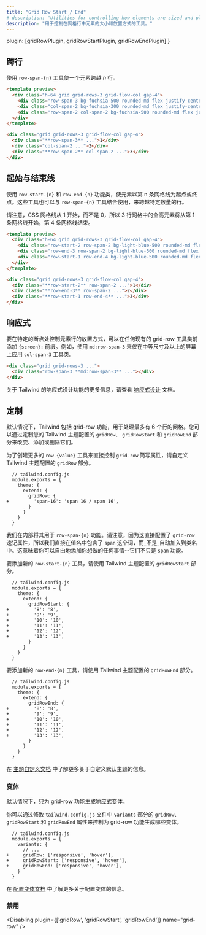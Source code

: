 ```yaml
---
title: "Grid Row Start / End"
# description: "Utilities for controlling how elements are sized and placed across grid rows."
description: "用于控制在网格行中元素的大小和放置方式的工具。"
---
```



  plugin: [gridRowPlugin, gridRowStartPlugin, gridRowEndPlugin]
}

<!-- ## Spanning rows -->
## 跨行

<!-- Use the `row-span-{n}` utilities to make an element span _n_ rows. -->
使用 `row-span-{n}` 工具使一个元素跨越 _n_ 行。

```html fuchsia
<template preview>
  <div class="h-64 grid grid-rows-3 grid-flow-col gap-4">
    <div class="row-span-3 bg-fuchsia-500 rounded-md flex justify-center items-center text-white text-2xl font-extrabold">1</div>
    <div class="col-span-2 bg-fuchsia-300 rounded-md flex justify-center items-center text-white text-2xl font-extrabold">2</div>
    <div class="row-span-2 col-span-2 bg-fuchsia-500 rounded-md flex justify-center items-center text-white text-2xl font-extrabold">3</div>
  </div>
</template>

<div class="grid grid-rows-3 grid-flow-col gap-4">
  <div class="**row-span-3** ...">1</div>
  <div class="col-span-2 ...">2</div>
  <div class="**row-span-2** col-span-2 ...">3</div>
</div>
```

<!-- ## Starting and ending lines -->
## 起始与结束线

<!-- Use the `row-start-{n}` and `row-end-{n}` utilities to make an element start or end at the _nth_ grid line. These can also be combined with the `row-span-{n}` utilities to span a specific number of rows. -->
使用 `row-start-{n}` 和 `row-end-{n}` 功能类，使元素以第 n 条网格线为起点或终点。这些工具也可以与 `row-span-{n}` 工具结合使用，来跨越特定数量的行。

<!-- Note that CSS grid lines start at 1, not 0, so a full-height element in a 3-row grid would start at line 1 and end at line 4. -->
请注意，CSS 网格线从 1 开始，而不是 0，所以 3 行网格中的全高元素将从第 1 条网格线开始，第 4 条网格线结束。

```html lightBlue
<template preview>
  <div class="h-64 grid grid-rows-3 grid-flow-col gap-4">
    <div class="row-start-2 row-span-2 bg-light-blue-500 rounded-md flex justify-center items-center text-white text-2xl font-extrabold">1</div>
    <div class="row-end-3 row-span-2 bg-light-blue-500 rounded-md flex justify-center items-center text-white text-2xl font-extrabold">2</div>
    <div class="row-start-1 row-end-4 bg-light-blue-500 rounded-md flex justify-center items-center text-white text-2xl font-extrabold">3</div>
  </div>
</template>

<div class="grid grid-rows-3 grid-flow-col gap-4">
  <div class="**row-start-2** row-span-2 ...">1</div>
  <div class="**row-end-3** row-span-2 ...">2</div>
  <div class="**row-start-1 row-end-4** ...">3</div>
</div>
```

<!-- ## Responsive -->
## 响应式

<!-- To control the row placement of an element at a specific breakpoint, add a `{screen}:` prefix to any existing grid-row utility. For example, use `md:row-span-3` to apply the `row-span-3` utility at only medium screen sizes and above. -->
要在特定的断点处控制元素行的放置方式，可以在任何现有的 grid-row 工具类前添加 `{screen}:` 前缀。例如，使用 `md:row-span-3` 来仅在中等尺寸及以上的屏幕上应用 `col-span-3` 工具类。

```html
<div class="grid grid-rows-3 ...">
  <div class="row-span-3 **md:row-span-3** ..."></div>
</div>
```

<!-- For more information about Tailwind's responsive design features, check out the [Responsive Design](/docs/responsive-design) documentation. -->
关于 Tailwind 的响应式设计功能的更多信息，请查看 [响应式设计](/docs/responsive-design) 文档。

<!-- ## Customizing -->
## 定制

<!-- By default Tailwind includes grid-row utilities for working with grids with up to 6 explicit rows. You change, add, or remove these by customizing the `gridRow`, `gridRowStart`, and `gridRowEnd` sections of your Tailwind theme config. -->
默认情况下，Tailwind 包括 grid-row 功能，用于处理最多有 6 个行的网格。您可以通过定制您的 Tailwind 主题配置的 `gridRow`、 `gridRowStart` 和 `gridRowEnd` 部分来改变、添加或删除它们。

<!-- For creating more `row-{value}` utilities that control the `grid-row` shorthand property directly, customize the `gridRow` section of your Tailwind theme config: -->
为了创建更多的 `row-{value}` 工具来直接控制 `grid-row` 简写属性，请自定义 Tailwind 主题配置的 `gridRow` 部分。

```diff-js
  // tailwind.config.js
  module.exports = {
    theme: {
      extend: {
        gridRow: {
+         'span-16': 'span 16 / span 16',
        }
      }
    }
  }
```

<!-- We use this internally for our `row-span-{n}` utilities. Note that since this configures the `grid-row` shorthand property directly, we include the word `span` directly in the value name, it's _not_ baked into the class name automatically. That means you are free to add entries that do whatever you want here — they don't just have to be `span` utilities. -->
我们在内部将其用于 `row-span-{n}` 功能。请注意，因为这直接配置了 `grid-row` 速记属性，所以我们直接在值名中包含了 `span` 这个词，而_不是_自动加入到类名中。这意味着你可以自由地添加你想做的任何事情--它们不只是 `span` 功能。

<!-- To add new `row-start-{n}` utilities, use the `gridRowStart` section of your Tailwind theme config: -->
要添加新的  `row-start-{n}` 工具，请使用 Tailwind 主题配置的 `gridRowStart` 部分。

```diff-js
  // tailwind.config.js
  module.exports = {
    theme: {
      extend: {
        gridRowStart: {
+         '8': '8',
+         '9': '9',
+         '10': '10',
+         '11': '11',
+         '12': '12',
+         '13': '13',
        }
      }
    }
  }
```

<!-- To add new `row-end-{n}` utilities, use the `gridRowEnd` section of your Tailwind theme config: -->
要添加新的  `row-end-{n}` 工具，请使用 Tailwind 主题配置的 `gridRowEnd` 部分。

```diff-js
  // tailwind.config.js
  module.exports = {
    theme: {
      extend: {
        gridRowEnd: {
+         '8': '8',
+         '9': '9',
+         '10': '10',
+         '11': '11',
+         '12': '12',
+         '13': '13',
        }
      }
    }
  }
```

<!-- Learn more about customizing the default theme in the [theme customization documentation](/docs/theme#customizing-the-default-theme). -->
在 [主题自定义文档](/docs/theme#customizing-the-default-theme) 中了解更多关于自定义默认主题的信息。

<!-- ### Variants -->
### 变体

<!-- By default, only responsive variants are generated for grid-row utilities. -->
默认情况下，只为 grid-row 功能生成响应式变体。

<!-- You can control which variants are generated for the grid-row utilities by modifying the `gridRow`, `gridRowStart`, and `gridRowEnd` properties in the `variants` section of your `tailwind.config.js` file. -->
你可以通过修改 `tailwind.config.js` 文件中 `variants` 部分的 `gridRow`、`gridRowStart` 和 `gridRowEnd` 属性来控制为 grid-row 功能生成哪些变体。

```diff-js
  // tailwind.config.js
  module.exports = {
    variants: {
      // ...
+     gridRow: ['responsive', 'hover'],
+     gridRowStart: ['responsive', 'hover'],
+     gridRowEnd: ['responsive', 'hover'],
    }
  }
```

<!-- Learn more about configuring variants in the [configuring variants documentation](/docs/configuring-variants/). -->
在 [配置变体文档](/docs/configuring-variants/) 中了解更多关于配置变体的信息。

### 禁用

<Disabling plugin={['gridRow', 'gridRowStart', 'gridRowEnd']} name="grid-row" />
